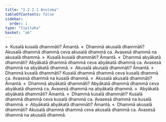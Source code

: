 ```yaml
---
title: "1.2.2.1 Anuloma"
tableOfContents: false
sidebar:
  order: 1
type: "tipitaka"
basket: "ab"
---
```



<DynamicBreadcrumb />

<Division number="19">

<Paragraph number="87">
»  Kusalā kusalā dhammāti? Āmantā.
</Paragraph>

<Paragraph number="88">
«  Dhammā akusalā dhammāti?
</Paragraph>

<Paragraph number="89">
Akusalā dhammā dhammā ceva akusalā dhammā ca. Avasesā dhammā na akusalā dhammā.
</Paragraph>

<Paragraph number="90">
»  Kusalā kusalā dhammāti? Āmantā.
</Paragraph>

<Paragraph number="91">
«  Dhammā abyākatā dhammāti?
</Paragraph>

<Paragraph number="92">
Abyākatā dhammā dhammā ceva abyākatā dhammā ca. Avasesā dhammā na abyākatā dhammā.
</Paragraph>

</Division>
<Division number="20">

<Paragraph number="93">
»  Akusalā akusalā dhammāti? Āmantā.
</Paragraph>

<Paragraph number="94">
«  Dhammā kusalā dhammāti?
</Paragraph>

<Paragraph number="95">
Kusalā dhammā dhammā ceva kusalā dhammā ca. Avasesā dhammā na kusalā dhammā.
</Paragraph>

<Paragraph number="96">
»  Akusalā akusalā dhammāti? Āmantā.
</Paragraph>

<Paragraph number="97">
«  Dhammā abyākatā dhammāti?
</Paragraph>

<Paragraph number="98">
Abyākatā dhammā dhammā ceva abyākatā dhammā ca. Avasesā dhammā na abyākatā dhammā.
</Paragraph>

</Division>
<Division number="21">

<Paragraph number="99">
»  Abyākatā abyākatā dhammāti? Āmantā.
</Paragraph>

<Paragraph number="100">
«  Dhammā kusalā dhammāti?
</Paragraph>

<Paragraph number="101">
Kusalā dhammā dhammā ceva kusalā dhammā ca. Avasesā dhammā na kusalā dhammā.
</Paragraph>

<Paragraph number="102">
»  Abyākatā abyākatā dhammāti? Āmantā.
</Paragraph>

<Paragraph number="103">
«  Dhammā akusalā dhammāti?
</Paragraph>

<Paragraph number="104">
Akusalā dhammā dhammā ceva akusalā dhammā ca. Avasesā dhammā na akusalā dhammā.
</Paragraph>
</Division>